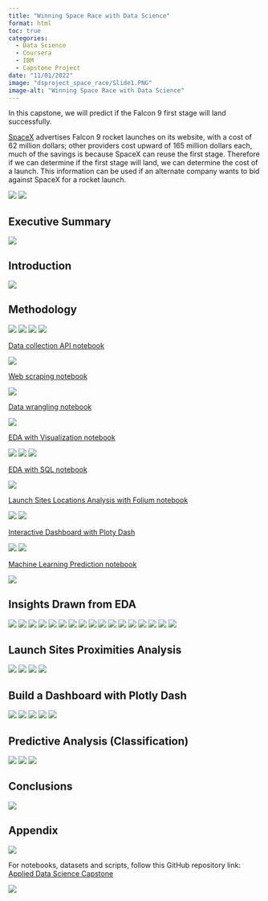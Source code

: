 ```yaml
---
title: "Winning Space Race with Data Science"
format: html
toc: true
categories:
  - Data Science
  - Coursera
  - IBM
  - Capstone Project
date: "11/01/2022"
image: "dsproject_space_race/Slide1.PNG"
image-alt: "Winning Space Race with Data Science"
---
```


In this capstone, we will predict if the Falcon 9 first stage will land successfully. 

[SpaceX](https://www.spacex.com/) advertises Falcon 9 rocket launches on its website, with a cost of 62 million dollars; other providers cost upward of 165 million dollars each, much of the savings is because SpaceX can reuse the first stage. Therefore if we can determine if the first stage will land, we can determine the cost of a launch. This information can be used if an alternate company wants to bid against SpaceX for a rocket launch.

:::{.column-page}
![](dsproject_space_race/Slide1.PNG)
![](dsproject_space_race/Slide2.PNG)

## Executive Summary
![](dsproject_space_race/Slide3.PNG)

## Introduction
![](dsproject_space_race/Slide4.PNG)

## Methodology
![](dsproject_space_race/Slide5.PNG)
![](dsproject_space_race/Slide6.PNG)
![](dsproject_space_race/Slide7.PNG)
![](dsproject_space_race/Slide8.PNG)

[Data collection API notebook](https://github.com/lvallejomendez/IBM-DS-AI-DE-on-Coursera-repo/blob/main/Applied%20Data%20Science%20Capstone/notebooks/jupyter-labs-spacex-data-collection-api.ipynb)

![](dsproject_space_race/Slide9.PNG)

[Web scraping notebook](https://github.com/lvallejomendez/IBM-DS-AI-DE-on-Coursera-repo/blob/main/Applied%20Data%20Science%20Capstone/notebooks/jupyter-labs-webscraping.ipynb)

![](dsproject_space_race/Slide10.PNG)

[Data wrangling notebook](https://github.com/lvallejomendez/IBM-DS-AI-DE-on-Coursera-repo/blob/main/Applied%20Data%20Science%20Capstone/notebooks/labs-jupyter-spacex-Data%20wrangling.ipynb)

![](dsproject_space_race/Slide11.PNG)

[EDA with Visualization notebook](https://github.com/lvallejomendez/IBM-DS-AI-DE-on-Coursera-repo/blob/main/Applied%20Data%20Science%20Capstone/notebooks/jupyter-labs-eda-dataviz.ipynb)

![](dsproject_space_race/Slide12.PNG)
![](dsproject_space_race/Slide13.PNG)
![](dsproject_space_race/Slide14.PNG)

[EDA with SQL notebook](https://github.com/lvallejomendez/IBM-DS-AI-DE-on-Coursera-repo/blob/main/Applied%20Data%20Science%20Capstone/notebooks/jupyter-labs-eda-sql-coursera.ipynb)

![](dsproject_space_race/Slide15.PNG)

[Launch Sites Locations Analysis with Folium notebook](https://nbviewer.org/github/lvallejomendez/IBM-DS-AI-DE-on-Coursera-repo/blob/main/Applied%20Data%20Science%20Capstone/notebooks/lab_jupyter_launch_site_location.ipynb)

![](dsproject_space_race/Slide16.PNG)
![](dsproject_space_race/Slide17.PNG)

[Interactive Dashboard with Ploty Dash](https://github.com/lvallejomendez/IBM-DS-AI-DE-on-Coursera-repo/blob/main/Applied%20Data%20Science%20Capstone/scripts/spacex_dash_app.py)

![](dsproject_space_race/Slide18.PNG)
![](dsproject_space_race/Slide19.PNG)

[Machine Learning Prediction notebook](https://github.com/lvallejomendez/IBM-DS-AI-DE-on-Coursera-repo/blob/main/Applied%20Data%20Science%20Capstone/notebooks/SpaceX_Machine%20Learning%20Prediction_Part_5.ipynb)

![](dsproject_space_race/Slide20.PNG)

## Insights Drawn from EDA
![](dsproject_space_race/Slide21.PNG)
![](dsproject_space_race/Slide22.PNG)
![](dsproject_space_race/Slide23.PNG)
![](dsproject_space_race/Slide24.PNG)
![](dsproject_space_race/Slide25.PNG)
![](dsproject_space_race/Slide26.PNG)
![](dsproject_space_race/Slide27.PNG)
![](dsproject_space_race/Slide28.PNG)
![](dsproject_space_race/Slide29.PNG)
![](dsproject_space_race/Slide30.PNG)
![](dsproject_space_race/Slide31.PNG)
![](dsproject_space_race/Slide32.PNG)
![](dsproject_space_race/Slide33.PNG)
![](dsproject_space_race/Slide34.PNG)
![](dsproject_space_race/Slide35.PNG)
![](dsproject_space_race/Slide36.PNG)
![](dsproject_space_race/Slide37.PNG)

## Launch Sites Proximities Analysis
![](dsproject_space_race/Slide38.PNG)
![](dsproject_space_race/Slide39.PNG)
![](dsproject_space_race/Slide40.PNG)
![](dsproject_space_race/Slide41.PNG)

## Build a Dashboard with Plotly Dash
![](dsproject_space_race/Slide42.PNG)
![](dsproject_space_race/Slide43.PNG)
![](dsproject_space_race/Slide44.PNG)
![](dsproject_space_race/Slide45.PNG)
![](dsproject_space_race/Slide46.PNG)

## Predictive Analysis (Classification)
![](dsproject_space_race/Slide47.PNG)
![](dsproject_space_race/Slide48.PNG)
![](dsproject_space_race/Slide49.PNG)

## Conclusions
![](dsproject_space_race/Slide50.PNG)

## Appendix
![](dsproject_space_race/Slide51.PNG)

For notebooks, datasets and scripts, follow this GitHub repository link: 
[Applied Data Science Capstone](https://github.com/lvallejomendez/coursera-ibm_data_science/tree/main/Applied%20Data%20Science%20Capstone)

![](dsproject_space_race/Slide52.PNG)
:::